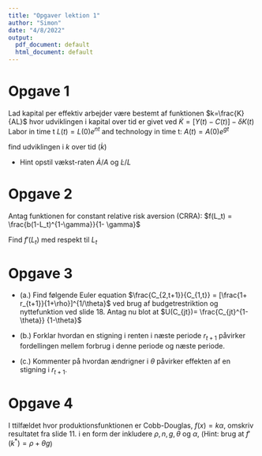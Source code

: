 ```yaml
---
title: "Opgaver lektion 1"
author: "Simon"
date: "4/8/2022"
output:
  pdf_document: default
  html_document: default
---
```



# Opgave 1

Lad kapital per effektiv arbejder være bestemt af funktionen $k=\frac{K}{AL}$ hvor udviklingen i kapital over tid er givet ved $\dot{K} = [Y(t) - C(t)] - \delta K(t)$ Labor in time t $L(t)= L(0) e^{nt}$ and technology in time t: $A(t)= A(0) e^{gt}$

find udviklingen i $k$ over tid $(\dot{k})$

- Hint opstil vækst-raten $\dot{A}/A$ og $\dot{L}/L$

# Opgave 2

Antag funktionen for constant relative risk aversion (CRRA): $f(L_t) = \frac{b(1-L_t)^{1-\gamma}}{1- \gamma}$

Find $f'(L_t)$ med respekt til $L_t$

# Opgave 3

- (a.) Find følgende Euler equation $\frac{C_{2,t+1}}{C_{1,t}} = [\frac{1+ r_{t+1}}{1+\rho}]^{1/\theta}$ ved brug af budgetrestriktion og nyttefunktion ved slide 18. 
Antag nu blot at $U(C_{jt})= \frac{C_{jt}^{1-\theta}} {1-\theta}$


- (b.) Forklar hvordan en stigning i renten i næste periode $r_{t+1}$ påvirker fordellingen mellem forbrug i denne periode og næste periode. 


- (c.) Kommenter på hvordan ændrigner i $\theta$ påvirker effekten af en stigning i $r_{t+1}$. 



# Opgave 4

I ttilfældet hvor produktionsfunktionen er Cobb-Douglas, $f(x) = k \alpha$, omskriv resultatet fra slide 11. i en form der inkludere $\rho, n, g, \theta$ og $\alpha$, (Hint: brug at $f'(k^*) = \rho + \theta g$)

